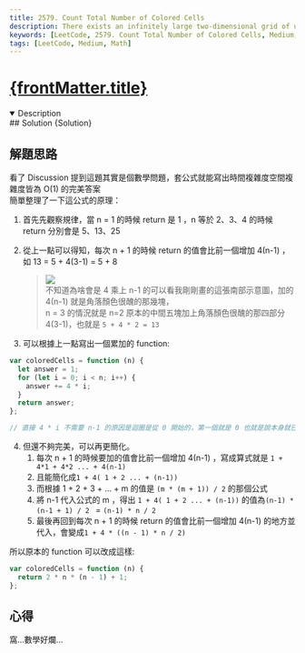 ```yaml
---
title: 2579. Count Total Number of Colored Cells
description: There exists an infinitely large two-dimensional grid of uncolored unit cells. You are given a positive integer n, indicating that you must do the following routine for n minutes
keywords: [LeetCode, 2579. Count Total Number of Colored Cells, Medium, Math]
tags: [LeetCode, Medium, Math]
---
```


# [{frontMatter.title}](https://leetcode.com/problems/count-total-number-of-colored-cells)


<DifficultyBadge difficulty="Medium" />

<Tabs>
  <TabItem value="description" label="題目描述" default>
    <details open>
      <summary>Description</summary>
        <Description />
        <Examples />
    </details> 
  </TabItem>

  <TabItem value="solution" label="解答">
   ## Solution
    <CodeBlock language="js">{Solution}</CodeBlock>
  </TabItem>
</Tabs>

## 解題思路

看了 Discussion 提到這題其實是個數學問題，套公式就能寫出時間複雜度空間複雜度皆為 O(1) 的完美答案  
簡單整理了一下這公式的原理：

1. 首先先觀察規律，當 n = 1 的時候 return 是 1 ，n 等於 2、3、4 的時候 return 分別會是 5、13、25
2. 從上一點可以得知，每次 n + 1 的時候 return 的值會比前一個增加 4(n-1) ，如 13 = 5 + 4(3-1) = 5 + 8

   > ![](https://i.imgur.com/c9Zt3Xw.png)  
   > 不知道為啥會是 4 乘上 n-1 的可以看我剛剛畫的這張南部示意圖，加的 4(n-1) 就是角落顏色很醜的那幾塊，  
   > n = 3 的情況就是 n=2 原本的中間五塊加上角落顏色很醜的那四部分 4(3-1)，也就是 `5 + 4 * 2 = 13`

3. 可以根據上一點寫出一個累加的 function:

```js
var coloredCells = function (n) {
  let answer = 1;
  for (let i = 0; i < n; i++) {
    answer += 4 * i;
  }
  return answer;
};

// 直接 4 * i 不需要 n-1 的原因是迴圈是從 0 開始的，第一個就是 0 也就是說本身就已經減 1 了
```

4. 但還不夠完美，可以再更簡化。
   1. 每次 n + 1 的時候要加的值會比前一個增加 4(n-1) ，寫成算式就是 `1 + 4*1 + 4*2 ... + 4(n-1)`
   2. 且能簡化成`1 + 4( 1 + 2 ... + (n-1))`
   3. 而根據 1 + 2 + 3 + ... + m 的值是 `(m * (m + 1)) / 2` 的那個公式
   4. 將 n-1 代入公式的 m ，得出 `1 + 4( 1 + 2 ... + (n-1))` 的值為`(n-1) * (n-1 + 1) / 2 ` = `(n-1) * n / 2`
   5. 最後再回到每次 n + 1 的時候 return 的值會比前一個增加 4(n-1) 的地方並代入，會變成`1 + 4 * ((n - 1) * n / 2)`

所以原本的 function 可以改成這樣:

```js
var coloredCells = function (n) {
  return 2 * n * (n - 1) + 1;
};
```

## 心得

窩...數學好爛...
